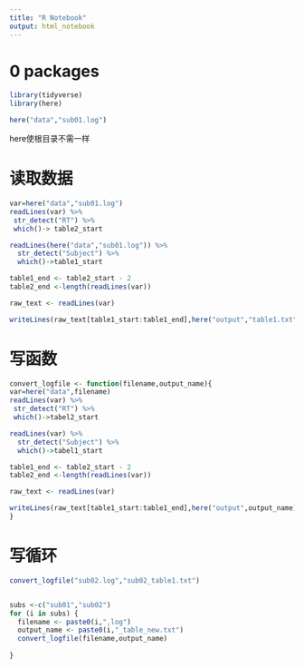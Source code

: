 ```yaml
---
title: "R Notebook"
output: html_notebook
---
```

# 0 packages
```r
library(tidyverse)
library(here)

here("data","sub01.log") 
```
here使根目录不需一样

# 读取数据
```r
var=here("data","sub01.log")
readLines(var) %>% 
 str_detect("RT") %>% 
 which()-> table2_start

readLines(here("data","sub01.log")) %>% 
  str_detect("Subject") %>% 
  which()->table1_start

table1_end <- table2_start - 2
table2_end <-length(readLines(var))

raw_text <- readLines(var)

writeLines(raw_text[table1_start:table1_end],here("output","table1.txt"))

```

# 写函数
```r
convert_logfile <- function(filename,output_name){
var=here("data",filename)
readLines(var) %>% 
 str_detect("RT") %>% 
 which()->tabel2_start

readLines(var) %>% 
  str_detect("Subject") %>% 
  which()->tabel1_start

table1_end <- table2_start - 2
table2_end <-length(readLines(var))

raw_text <- readLines(var)

writeLines(raw_text[table1_start:table1_end],here("output",output_name))
}
```

# 写循环
```r
convert_logfile("sub02.log","sub02_table1.txt")


subs <-c("sub01","sub02")
for (i in subs) {
  filename <- paste0(i,",log")
  output_name <- paste0(i,"_table_new.txt")
  convert_logfile(filename,output_name)
  
}
```

